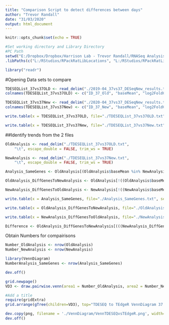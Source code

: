 ```yaml
---
title: "Comparison Script to detect differences between days"
author: "Trevor Randall"
date: "31/03/2020"
output: html_document
---
```


```r
knitr::opts_chunk$set(echo = TRUE)
```

```r
#Set working directory and Library Directory
#PC Path
setwd("E:/Dropbox/Dropbox/Harrison Lab - Trevor Randall/RNASeq Analysis/RNASeqAnlyPkrat_2020_03/CF39vsCF39S/37 vs 37/Identical results between 2020-04 and 2019-04")
.libPaths(c("L:/RStudios/RPackRatLibLocations", "L:/RStudios/RPackRatLibLocations"))


```

```r
library("readr")
```


#Opening Data sets to compare
```r
TDESEQList_37vs37OLD <- read_delim("./2019-04_37vs37_DESeqNew_results.txt", "\t", escape_double = FALSE, trim_ws = TRUE)
colnames(TDESEQList_37vs37OLD) <- c("ID_37_Old", "baseMean", "log2FoldChange", "lfcSE", "stat", "pvalue", "padj")

TDESEQList_37vs37New <- read_delim("./2020-04_37vs37_DESeqNew_results.txt", "\t", escape_double = FALSE, trim_ws = TRUE)
colnames(TDESEQList_37vs37New) <- c("ID_37_New", "baseMean", "log2FoldChange", "lfcSE", "stat", "pvalue", "padj")
```


```r
write.table(x = TDESEQList_37vs37OLD, file="./TDESEQList_37vs37OLD.txt", sep="\t", row.names=FALSE, col.names=colnames(TDESEQList_37vs37OLD), quote=F)

write.table(x = TDESEQList_37vs37New, file="./TDESEQList_37vs37New.txt", sep="\t", row.names=FALSE, col.names=colnames(TDESEQList_37vs37New), quote=F)
```

##Identify trends from the 2 files
```r
OldAnalysis <- read_delim("./TDESEQList_37vs37OLD.txt", 
    "\t", escape_double = FALSE, trim_ws = TRUE)

NewAnalysis <- read_delim("./TDESEQList_37vs37New.txt", 
    "\t", escape_double = FALSE, trim_ws = TRUE)

Analysis_SameGenes <- OldAnalysis[(OldAnalysis$baseMean %in% NewAnalysis$baseMean), ]

OldAnalysis_DiffGenesToNewAnalysis <- OldAnalysis[!((OldAnalysis$baseMean %in% NewAnalysis$baseMean)& (!is.na(OldAnalysis$padj))), ]

NewAnalysis_DiffGenesToOldAnalysis <- NewAnalysis[!((NewAnalysis$baseMean %in% OldAnalysis$baseMean)& (!is.na(NewAnalysis$padj))),]

write.table(x = Analysis_SameGenes, file="./Analysis_SameGenes.txt", sep="\t", row.names=FALSE, col.names=colnames(Analysis_SameGenes), quote=F)

write.table(x = OldAnalysis_DiffGenesToNewAnalysis, file="./OldAnalysis_DiffGenesToNewAnalysis.txt", sep="\t", row.names=FALSE, col.names=colnames(OldAnalysis_DiffGenesToNewAnalysis), quote=F)

write.table(x = NewAnalysis_DiffGenesToOldAnalysis, file="./NewAnalysis_DiffGenesToOldAnalysis.txt", sep="\t", row.names=FALSE, col.names=colnames(NewAnalysis_DiffGenesToOldAnalysis), quote=F)

Difference <- OldAnalysis_DiffGenesToNewAnalysis[(((NewAnalysis_DiffGenesToOldAnalysis$baseMean %in% OldAnalysis_DiffGenesToNewAnalysis$baseMean))|| ((OldAnalysis_DiffGenesToNewAnalysis$baseMean %in% NewAnalysis_DiffGenesToOldAnalysis$baseMean))),] #TODO Remove once troubleshooting done

```

Obtain Numbers for compairisons
```r
Number_OldAnalysis <- nrow(OldAnalysis)
Number_NewAnalysis <- nrow(NewAnalysis)
```


```r
library(VennDiagram)
NumberAnalysis_SameGenes <- nrow(Analysis_SameGenes)

dev.off()

grid.newpage()
VD3 <- draw.pairwise.venn(area1 = Number_OldAnalysis, area2 = Number_NewAnalysis,cross.area = NumberAnalysis_SameGenes, category = c("TDESEQ37vs37", "TEdgeR_37vs37"), lty = rep("blank", 2), fill = c("light blue", "pink"), alpha = rep(0.5, 2), cat.pos = c(-135, 135), cat.dist = rep(0.05, 2))

#Add a title
require(gridExtra)
grid.arrange(gTree(children=VD3), top="TDESEQ to TEdgeR VennDiagram 37 vs 37")

dev.copy(png, filename = './VennDiagram/VennTDESEQvsTEdgeR.png', width=8, height=8, units="in",res=300)
dev.off()
```